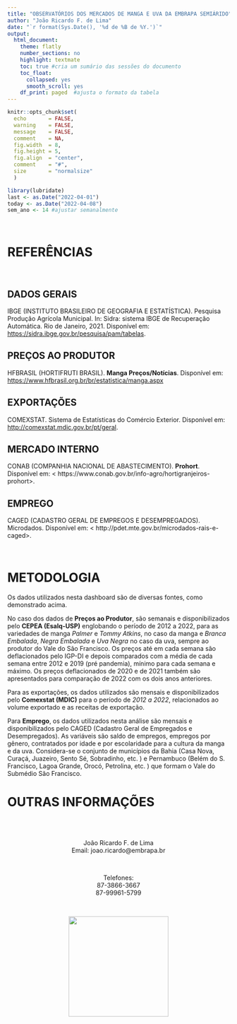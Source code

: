 ```yaml
---
title: "OBSERVATÓRIOS DOS MERCADOS DE MANGA E UVA DA EMBRAPA SEMIÁRIDO"
author: "João Ricardo F. de Lima"
date: "`r format(Sys.Date(), '%d de %B de %Y.')`"
output:
  html_document:
    theme: flatly
    number_sections: no
    highlight: textmate
    toc: true #cria um sumário das sessões do documento
    toc_float:
      collapsed: yes
      smooth_scroll: yes
    df_print: paged  #ajusta o formato da tabela
---
```


```r
knitr::opts_chunk$set(
  echo       = FALSE,
  warning    = FALSE,
  message    = FALSE,
  comment    = NA,
  fig.width  = 8, 
  fig.height = 5,
  fig.align  = "center",
  comment    = "#",
  size       = "normalsize"
  )

library(lubridate)
last <- as.Date("2022-04-01")
today <- as.Date("2022-04-08")
sem_ano <- 14 #ajustar semanalmente
```

<br>

# REFERÊNCIAS

<br>

## DADOS GERAIS
IBGE (INSTITUTO BRASILEIRO DE GEOGRAFIA E ESTATÍSTICA). Pesquisa Produção Agrícola Municipal. In: Sidra: sistema IBGE de Recuperação Automática. Rio de Janeiro, 2021. Disponível em: <https://sidra.ibge.gov.br/pesquisa/pam/tabelas>. 

## PREÇOS AO PRODUTOR
HFBRASIL (HORTIFRUTI BRASIL).  **Manga Preços/Notícias**. Disponível em: <https://www.hfbrasil.org.br/br/estatistica/manga.aspx>

## EXPORTAÇÕES
COMEXSTAT. Sistema de Estatísticas do Comércio Exterior. Disponível em: <http://comexstat.mdic.gov.br/pt/geral>.

## MERCADO INTERNO
CONAB (COMPANHIA NACIONAL DE ABASTECIMENTO). **Prohort**. Disponível em: < https://www.conab.gov.br/info-agro/hortigranjeiros-prohort>. 

## EMPREGO
CAGED (CADASTRO GERAL DE EMPREGOS E DESEMPREGADOS). Microdados. Disponível em: < http://pdet.mte.gov.br/microdados-rais-e-caged>.


<br>

# METODOLOGIA

Os dados utilizados nesta dashboard são de diversas fontes, como demonstrado acima. 

No caso dos dados de **Preços ao Produtor**, são semanais e disponibilizados pelo **CEPEA (Esalq-USP)** englobando o período de 2012 a 2022, para as variedades de manga *Palmer* e *Tommy Atkins*, no caso da manga e *Branca Embalada*, *Negra Embalada* e *Uva Negra* no caso da uva, sempre ao produtor do Vale do São Francisco.  Os preços até em cada semana são deflacionados pelo IGP-DI e depois comparados com a média de cada semana entre 2012 e 2019 (pré pandemia), mínimo para cada semana e máximo. Os preços deflacionados de 2020 e de 2021 também são apresentados para comparação de 2022 com os dois anos anteriores. 

Para as exportações, os dados utilizados são mensais e disponibilizados pelo **Comexstat (MDIC)** para o período de *2012 a 2022*, relacionados ao volume exportado e as receitas de exportação.

Para **Emprego**, os dados utilizados nesta análise são mensais e disponibilizados pelo CAGED (Cadastro Geral de Empregados e Desempregados). As variáveis são saldo de empregos, empregos por gênero, contratados por idade e por escolaridade para a cultura da manga e da uva. Considera-se o conjunto de municípios da Bahia (Casa Nova, Curaçá, Juazeiro, Sento Sé, Sobradinho, etc. ) e Pernambuco (Belém do S. Francisco, Lagoa Grande, Orocó, Petrolina, etc. ) que formam o Vale do Submédio São Francisco.

# OUTRAS INFORMAÇÕES
<br>
<br>

<center> João Ricardo F. de Lima </center>
<center> Email: joao.ricardo@embrapa.br </center>

<br>

<center> Telefones: </center>
<center> 87-3866-3667 </center> 
<center> 87-99961-5799 </center>

<br>

<center>![](logo_embrapa.jpg){width=6cm}</center>

<br>
<br>



